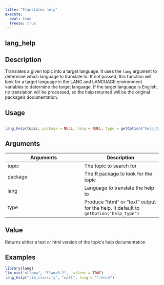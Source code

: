 ```yaml
---
title: "Translates help"
execute:
  eval: true
  freeze: true
---
```


## lang_help

## Description
 Translates a given topic into a target language. It uses the `lang` argument to determine which language to translate to. If not passed, this function will look for a target language in the LANG and LANGUAGE environment variables to determine the target language. If the target language is English, no translation will be processed, so the help returned will be the original package's documentation. 


## Usage
```r
 
lang_help(topic, package = NULL, lang = NULL, type = getOption("help_type")) 
```

## Arguments
|Arguments|Description|
|---|---|
| topic | The topic to search for |
| package | The R package to look for the topic |
| lang | Language to translate the help to |
| type | Produce "html" or "text" output for the help. It default to `getOption("help_type")` |



## Value
 Returns either a text or html version of the topic's help documentation 


## Examples
```r
 
 
library(lang) 
llm_use("ollama", "llama3.2", .silent = TRUE) 
lang_help("llm_classify", "mall", lang = "french") 
 
```


